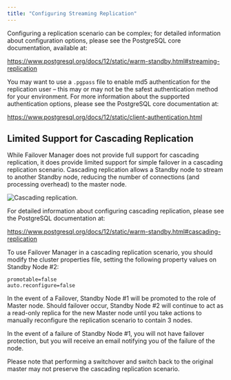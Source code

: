 ```yaml
---
title: "Configuring Streaming Replication"
---
```


<div id="configuring_streaming_replication" class="registered_link"></div>


Configuring a replication scenario can be complex; for detailed information about configuration options, please see the PostgreSQL core documentation, available at:

<https://www.postgresql.org/docs/12/static/warm-standby.html#streaming-replication>

You may want to use a `.pgpass` file to enable md5 authentication for the replication user – this may or may not be the safest authentication method for your environment. For more information about the supported authentication options, please see the PostgreSQL core documentation at:

<https://www.postgresql.org/docs/12/static/client-authentication.html>

## Limited Support for Cascading Replication

While Failover Manager does not provide full support for cascading replication, it does provide limited support for simple failover in a cascading replication scenario. Cascading replication allows a Standby node to stream to another Standby node, reducing the number of connections (and processing overhead) to the master node.

![*Cascading replication.*](images/cascading_replication.png)

For detailed information about configuring cascading replication, please see the PostgreSQL documentation at:

<https://www.postgresql.org/docs/12/static/warm-standby.html#cascading-replication>

To use Failover Manager in a cascading replication scenario, you should modify the cluster properties file, setting the following property values on Standby Node \#2:

``` text
promotable=false
auto.reconfigure=false
```

In the event of a Failover, Standby Node \#1 will be promoted to the role of Master node. Should failover occur, Standby Node \#2 will continue to act as a read-only replica for the new Master node until you take actions to manually reconfigure the replication scenario to contain 3 nodes.

In the event of a failure of Standby Node \#1, you will not have failover protection, but you will receive an email notifying you of the failure of the node.

Please note that performing a switchover and switch back to the original master may not preserve the cascading replication scenario.
